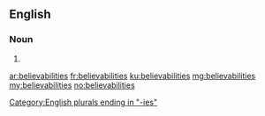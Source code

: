 ==English==

===Noun===
{{head|en|plural}}

# {{plural of|believability|lang=en}}

[[Category:English plurals ending in "-ies"]]

[[ar:believabilities]]
[[fr:believabilities]]
[[ku:believabilities]]
[[mg:believabilities]]
[[my:believabilities]]
[[no:believabilities]]